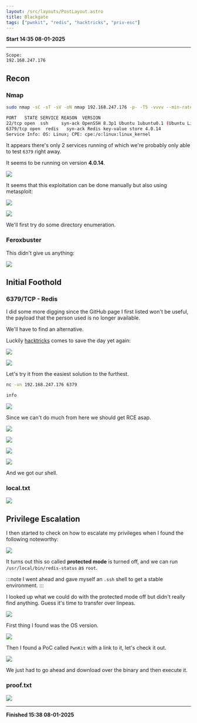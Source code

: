 ```yaml
---
layout: /src/layouts/PostLayout.astro
title: Blackgate
tags: ["pwnkit", "redis", "hacktricks", "priv-esc"]
---
```


**Start 14:35 08-01-2025**

---
```
Scope:
192.168.247.176
```
## Recon

### Nmap

```bash
sudo nmap -sC -sT -sV -oN nmap 192.168.247.176 -p- -T5 -vvvv --min-rate=5000

PORT   STATE SERVICE REASON  VERSION
22/tcp open  ssh     syn-ack OpenSSH 8.3p1 Ubuntu 1ubuntu0.1 (Ubuntu Linux; protocol 2.0)
6379/tcp open  redis   syn-ack Redis key-value store 4.0.14
Service Info: OS: Linux; CPE: cpe:/o:linux:linux_kernel
```

It appears there's only 2 services running of which we're probably only able to test `6379` right away.

It seems to be running on version **4.0.14**.

![](../../../assets/19fa539ec0a3efb80d23847d31f47910.png)

It seems that this exploitation can be done manually but also using metasploit:

![](../../../assets/c0258e0de02ffa6e6df1b78015987950.png)

![](../../../assets/d8da0ad1a28b59acd07632f39d3336f7.png)

We'll first try do some directory enumeration.


### Feroxbuster

This didn't give us anything:

![](../../../assets/23a83dd0dc61f8b296050f1e1e93826c.png)


## Initial Foothold

### 6379/TCP - Redis

I did some more digging since the GitHub page I first listed won't be useful, the payload that the person used is no longer available.

We'll have to find an alternative.

Luckily [hacktricks](https://book.hacktricks.wiki/en/network-services-pentesting/6379-pentesting-redis.html) comes to save the day yet again:

![](../../../assets/b488079d2dfe08dba9d1c71e9aace737.png)

![](../../../assets/88d69376d8850b56c69ebfdfcba3e9f6.png)

Let's try it from the easiest solution to the furthest.

```bash
nc -vn 192.168.247.176 6379

info
```

![](../../../assets/bc97b11da82991056ce542a5f4ea5ddf.png)

Since we can't do much from here we should get RCE asap.

![](../../../assets/905922721a7985f2229e4f578cb5f487.png)

![](../../../assets/0a0fca2ae54706330fa09a0d9dadbb86.png)

![](../../../assets/39107d344621bd361421e4aa72d7e8d7.png)

![](../../../assets/9ebcc93bdc9d9417afb0477077966753.png)

And we got our shell.


### local.txt

![](../../../assets/1a0ffedb8efc4bd0a7b1f5f6dfe250d5.png)


## Privilege Escalation

I then started to check on how to escalate my privileges when I found the following noteworthy:

![](../../../assets/1acefac8b63dfef19f372df3d7da278d.png)

It turns out this so called **protected mode** is turned off, and we can run `/usr/local/bin/redis-status` as `root`.

:::note
I went ahead and gave myself an `.ssh` shell to get a stable environment.
:::

I looked up what we could do with the protected mode off but didn't really find anything. Guess it's time to transfer over linpeas.

![](../../../assets/d48ace68711c4d053ff4d413564a45f6.png)

First thing I found was the OS version.

![](../../../assets/f7d313c7c492d5aa3b306ffd82dec017.png)

Then I found a PoC called `PwnKit` with a link to it, let's check it out.

![](../../../assets/ee7daa0c3c26a7d978a8d8210a80fd15.png)

We just had to go ahead and download over the binary and then execute it.


### proof.txt

![](../../../assets/3bb84ea3608953c9c0bed64e7977fe3c.png)

---

**Finished 15:38 08-01-2025**

[^Links]: [[OSCP Prep]]
